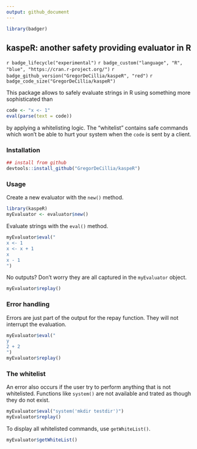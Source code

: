 ```yaml
---
output: github_document
---
```


```r
library(badger)
```

<!-- icon: https://iconscout.com/icon/hot-soup-3 -->

## kaspeR: another safety providing evaluator in R <img src="man/figures/logo.png" align="right" alt="" />


`r badge_lifecycle("experimental")`
`r badge_custom("language", "R", "blue", "https://cran.r-project.org/")`
`r badge_github_version("GregorDeCillia/kaspeR", "red")`
`r badge_code_size("GregorDeCillia/kaspeR")`

This package allows to safely evaluate strings in R using something more sophisticated than

```r
code <- "x <- 1"
eval(parse(text = code))
```

by applying a whitelisting logic. The "whitelist" contains
safe commands which won't be able to hurt your system when
the `code` is sent by a client.

### Installation

```r
## install from github
devtools::install_github("GregorDeCillia/kaspeR")
```

### Usage

Create a new evaluator with the `new()` method.

```r
library(kaspeR)
myEvaluator <- evaluator$new()
```

Evaluate strings with the `eval()` method.

```r
myEvaluator$eval("
x <- 1
x <- x + 1
x
x - 1
")
```

No outputs? Don't worry they are all captured in the `myEvaluator` object.

```r
myEvaluator$replay()
```

### Error handling

Errors are just part of the output for the repay function. They will
not interrupt the evaluation.

```r
myEvaluator$eval("
y
2 + 2
")
myEvaluator$replay()
```

### The whitelist

An error also occurs if the user try to perform anything that is not 
whitelisted. Functions like `system()` are not available and trated as though they do not exist.

```r
myEvaluator$eval("system('mkdir testdir')")
myEvaluator$replay()
```

To display all whitelisted commands, use `getWhiteList()`.

```r
myEvaluator$getWhiteList()
```


